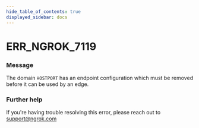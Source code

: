 ```yaml
---
hide_table_of_contents: true
displayed_sidebar: docs
---
```



# ERR_NGROK_7119

### Message
The domain `HOSTPORT` has an endpoint configuration which must be removed before it can be used by an edge.

<ErrorDetails error='err_ngrok_7119' />


### Further help
If you're having trouble resolving this error, please reach out to [support@ngrok.com](mailto:support@ngrok.com?subject=Help%20with%20ERR_NGROK_7119)

